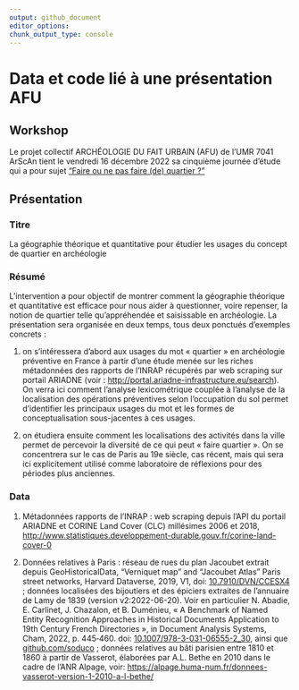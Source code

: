 ```yaml
---
output: github_document
editor_options: 
chunk_output_type: console
---
```

# Data et code lié à une présentation AFU

## Workshop
Le projet collectif ARCHÉOLOGIE DU FAIT URBAIN (AFU) de l'UMR 7041 ArScAn tient le vendredi 16 décembre 2022 sa cinquième journée d’étude qui a pour sujet [“Faire ou ne pas faire (de) quartier ?”](https://faiturbain.hypotheses.org/journee-du-16-decembre-2022-faire-ou-ne-pas-faire-de-quartier-2)

## Présentation
### Titre
La géographie théorique et quantitative pour étudier les usages du concept de quartier en archéologie

### Résumé
L’intervention a pour objectif de montrer comment la géographie théorique et quantitative est efficace pour nous aider à questionner, voire repenser, la notion de quartier telle qu’appréhendée et saisissable en archéologie. La présentation sera organisée en deux temps, tous deux ponctués d’exemples concrets :

1. on s’intéressera d’abord aux usages du mot « quartier » en archéologie préventive en France à partir d’une étude menée sur les riches métadonnées des rapports de l’INRAP récupérés par web scraping sur portail ARIADNE (voir : [http://portal.ariadne-infrastructure.eu/search](http://portal.ariadne-infrastructure.eu/search)). On verra ici comment l’analyse lexicométrique couplée à l’analyse de la localisation des opérations préventives selon l’occupation du sol permet d’identifier les principaux usages du mot et les formes de conceptualisation sous-jacentes à ces usages.

2. on étudiera ensuite comment les localisations des activités dans la ville permet de percevoir la diversité de ce qui peut « faire quartier ». On se concentrera sur le cas de Paris au 19e siècle, cas récent, mais qui sera ici explicitement utilisé comme laboratoire de réflexions pour des périodes plus anciennes.

### Data

1. Métadonnées rapports de l'INRAP : web scraping depuis l'API du portail ARIADNE et CORINE Land Cover (CLC) millésimes 2006 et 2018, [http://www.statistiques.developpement-durable.gouv.fr/corine-land-cover-0](http://www.statistiques.developpement-durable.gouv.fr/corine-land-cover-0)

2. Données relatives à Paris : réseau de rues du plan Jacoubet extrait depuis GeoHistoricalData, "Verniquet map" and "Jacoubet Atlas" Paris street networks, Harvard Dataverse, 2019, V1, doi: [10.7910/DVN/CCESX4](https://doi.org/10.7910/DVN/CCESX4) ; données localisées des bijoutiers et des épiciers extraites de l'annuaire de Lamy de 1839 (version v2:2022-06-20). Voir en particulier N. Abadie, E. Carlinet, J. Chazalon, et B. Duménieu, « A Benchmark of Named Entity Recognition Approaches in Historical Documents Application to 19th Century French Directories », in Document Analysis Systems, Cham, 2022, p. 445‑460. doi: [10.1007/978-3-031-06555-2_30](https://doi.org/10.1007/978-3-031-06555-2_30), ainsi que [github.com/soduco](https://github.com/soduco) ; données relatives au bâti parisien entre 1810 et 1860 à partir de Vasserot, élaborées par A.L. Bethe en 2010 dans le cadre de l'ANR Alpage, voir: [https://alpage.huma-num.fr/donnees-vasserot-version-1-2010-a-l-bethe/](https://alpage.huma-num.fr/donnees-vasserot-version-1-2010-a-l-bethe/)

